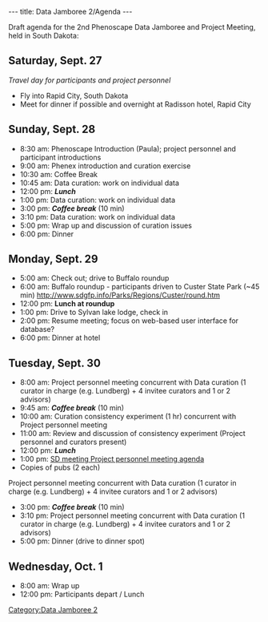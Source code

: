 ---
title: Data Jamboree 2/Agenda
---

Draft agenda for the 2nd Phenoscape Data Jamboree and Project Meeting, held in South Dakota:
== Saturday, Sept. 27 ==
''Travel day for participants and project personnel''
* Fly into Rapid City, South Dakota
* Meet for dinner if possible and overnight at Radisson hotel, Rapid City

== Sunday, Sept. 28 ==

* 8:30 am: Phenoscape Introduction (Paula); project personnel and participant introductions
* 9:00 am: Phenex introduction and curation exercise
*10:30 am: Coffee Break
*10:45 am: Data curation: work on individual data
* 12:00 pm: '''''Lunch'''''
* 1:00 pm: Data curation: work on individual data
* 3:00 pm: '''''Coffee break''''' (10 min)
* 3:10 pm: Data curation: work on individual data
* 5:00 pm: Wrap up and discussion of curation issues
* 6:00 pm: Dinner

== Monday, Sept. 29 ==
* 5:00 am: Check out; drive to Buffalo roundup
* 6:00 am: Buffalo roundup - participants driven to Custer State Park (~45 min) http://www.sdgfp.info/Parks/Regions/Custer/round.htm
* 12:00 pm: '''Lunch at roundup'''
* 1:00 pm: Drive to Sylvan lake lodge, check in
* 2:00 pm: Resume meeting; focus on web-based user interface for database?
* 6:00 pm: Dinner at hotel

== Tuesday, Sept. 30 ==
* 8:00 am: Project personnel meeting concurrent with Data curation (1 curator in charge (e.g. Lundberg) + 4 invitee curators and 1 or 2 advisors)
*9:45 am: '''''Coffee break''''' (10 min)
*10:00 am: Curation consistency experiment (1 hr) concurrent with Project personnel meeting
* 11:00 am: Review and discussion of consistency experiment (Project personnel and curators present)
* 12:00 pm: '''''Lunch'''''
* 1:00 pm: [[SD meeting project personnel meeting/agenda|SD meeting Project personnel meeting agenda]]
*Copies of pubs (2 each)
Project personnel meeting concurrent with Data curation (1 curator in charge (e.g. Lundberg) + 4 invitee curators and 1 or 2 advisors)
* 3:00 pm: '''''Coffee break''''' (10 min)
*3:10 pm:  Project personnel meeting concurrent with Data curation (1 curator in charge (e.g. Lundberg) + 4 invitee curators and 1 or 2 advisors)
* 5:00 pm: Dinner (drive to dinner spot)

== Wednesday, Oct. 1==
* 8:00 am: Wrap up
* 12:00 pm: Participants depart / Lunch

[[Category:Data Jamboree 2]]